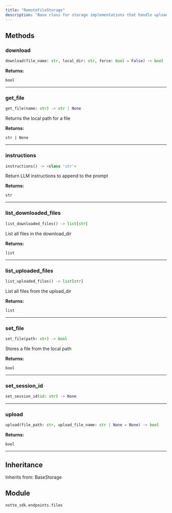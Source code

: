 ```yaml
---
title: "RemoteFileStorage"
description: "Base class for storage implementations that handle upload and download file storage and retrieval"
---
```




## Methods

### download

```python
download(file_name: str, local_dir: str, force: bool = False) -> bool
```

**Returns:**

`bool`

---

### get_file

```python
get_file(name: str) -> str | None
```

Returns the local path for a file

**Returns:**

`str | None`

---

### instructions

```python
instructions() -> <class 'str'>
```

Return LLM instructions to append to the prompt

**Returns:**

`str`

---

### list_downloaded_files

```python
list_downloaded_files() -> list[str]
```

List all files in the download_dir

**Returns:**

`list`

---

### list_uploaded_files

```python
list_uploaded_files() -> list[str]
```

List all files from the upload_dir

**Returns:**

`list`

---

### set_file

```python
set_file(path: str) -> bool
```

Stores a file from the local path

**Returns:**

`bool`

---

### set_session_id

```python
set_session_id(id: str) -> None
```

---

### upload

```python
upload(file_path: str, upload_file_name: str | None = None) -> bool
```

**Returns:**

`bool`

---


## Inheritance

Inherits from: BaseStorage


## Module

`notte_sdk.endpoints.files`
